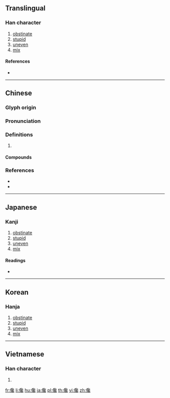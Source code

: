 ==Translingual==

===Han character===
{{Han char|rn=9|rad=人|as=17|sn=19|four=27213|canj=ONRI|ids=⿰亻毚}}

# [[obstinate]]
# [[stupid]]
# [[uneven]]
# [[mix]]

====References====
* {{Han ref|kx=0121.260|dkj=01296|dj=0256.120|hdz=10237.100|uh=5133|ud=20787|bh=C35F|bd=50015}}

----

==Chinese==
{{zh-forms}}

===Glyph origin===
{{Han etym}}

===Pronunciation===
{{zh-pron
|m=chàn
|c=caam4,caam3,zaam6
|mc=y
|oc=y
|cat=
}}
{{zh-attn-split}}

===Definitions===
{{zh-hanzi}}

# {{rfdef|zh}}

====Compounds====
{{zh-der|儳言|儳道}}

===References===
* {{R:twedu|B00195}}
* {{R:yue:mfccd}}

----

==Japanese==

===Kanji===
{{ja-kanji|grade=|rs=人17}}

# [[obstinate]]
# [[stupid]]
# [[uneven]]
# [[mix]]

====Readings====
* {{ja-readings|on=[[さん]] (san), [[ざん]] (zan)|kun=[[ととのはぬ]] (totonohanu), [[はやい]] (hayai), [[わるいさま]] (waruisama)}}

----

==Korean==

===Hanja===
{{ko-hanja|hangeul=참|rv=cham|mr=ch'am}}

# [[obstinate]]
# [[stupid]]
# [[uneven]]
# [[mix]]

----

==Vietnamese==

===Han character===
{{vi-hantu|[[sàm]], [[sờm]], [[xàm]]|rs=人17}}

# {{defn|lang=vi|sort=人17}}

[[fr:儳]]
[[li:儳]]
[[hu:儳]]
[[ja:儳]]
[[pl:儳]]
[[th:儳]]
[[vi:儳]]
[[zh:儳]]